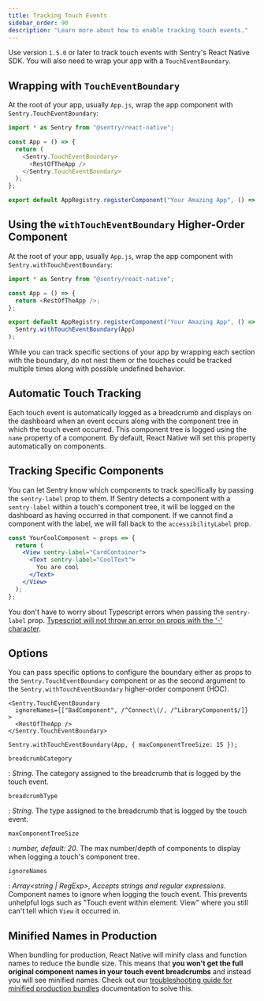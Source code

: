 ```yaml
---
title: Tracking Touch Events
sidebar_order: 90
description: "Learn more about how to enable tracking touch events."
---
```


Use version `1.5.0` or later to track touch events with Sentry's React Native SDK. You will also need to wrap your app with a `TouchEventBoundary`.

## Wrapping with `TouchEventBoundary`

At the root of your app, usually `App.js`, wrap the app component with `Sentry.TouchEventBoundary`:

```javascript
import * as Sentry from "@sentry/react-native";

const App = () => {
  return (
    <Sentry.TouchEventBoundary>
      <RestOfTheApp />
    </Sentry.TouchEventBoundary>
  );
};

export default AppRegistry.registerComponent("Your Amazing App", () => App);
```

## Using the `withTouchEventBoundary` Higher-Order Component

At the root of your app, usually `App.js`, wrap the app component with `Sentry.withTouchEventBoundary`:

```javascript
import * as Sentry from "@sentry/react-native";

const App = () => {
  return <RestOfTheApp />;
};

export default AppRegistry.registerComponent("Your Amazing App", () =>
  Sentry.withTouchEventBoundary(App)
);
```

<Alert level="warning" title="Multiple Boundaries">

While you can track specific sections of your app by wrapping each section with the boundary, do not nest them or the touches could be tracked multiple times along with possible undefined behavior.

</Alert>

## Automatic Touch Tracking

Each touch event is automatically logged as a breadcrumb and displays on the dashboard when an event occurs along with the component tree in which the touch event occurred. This component tree is logged using the `name` property of a component. By default, React Native will set this property automatically on components.

## Tracking Specific Components

You can let Sentry know which components to track specifically by passing the `sentry-label` prop to them. If Sentry detects a component with a `sentry-label` within a touch's component tree, it will be logged on the dashboard as having occurred in that component. If we cannot find a component with the label, we will fall back to the `accessibilityLabel` prop.

```jsx
const YourCoolComponent = props => {
  return (
    <View sentry-label="CardContainer">
      <Text sentry-label="CoolText">
        You are cool
      </Text>
    </View>
  );
};
```

<Note>

You don't have to worry about Typescript errors when passing the `sentry-label` prop. [Typescript will not throw an error on props with the '-' character](https://www.typescriptlang.org/docs/handbook/jsx.html#attribute-type-checking).

</Note>

## Options

You can pass specific options to configure the boundary either as props to the `Sentry.TouchEventBoundary` component or as the second argument to the `Sentry.withTouchEventBoundary` higher-order component (HOC).

```jsx{tabTitle:Default}
<Sentry.TouchEventBoundary
  ignoreNames={["BadComponent", /^Connect\(/, /^LibraryComponent$/]}
>
  <RestOfTheApp />
</Sentry.TouchEventBoundary>
```

```jsx{tabTitle:HOC}
Sentry.withTouchEventBoundary(App, { maxComponentTreeSize: 15 });
```

`breadcrumbCategory`

: _String_. The category assigned to the breadcrumb that is logged by the touch event.

`breadcrumbType`

: _String_. The type assigned to the breadcrumb that is logged by the touch event.

`maxComponentTreeSize`

: _number, default: 20_. The max number/depth of components to display when logging a touch's component tree.

`ignoreNames`

: _Array<string | RegExp>, Accepts strings and regular expressions_. Component names to ignore when logging the touch event. This prevents unhelpful logs such as "Touch event within element: View" where you still can't tell which `View` it occurred in.

## Minified Names in Production

When bundling for production, React Native will minify class and function names to reduce the bundle size. This means that **you won't get the full original component names in your touch event breadcrumbs** and instead you will see minified names. Check out our [troubleshooting guide for minified production bundles](/platforms/react-native/troubleshooting/#minified-names-in-production) documentation to solve this.
